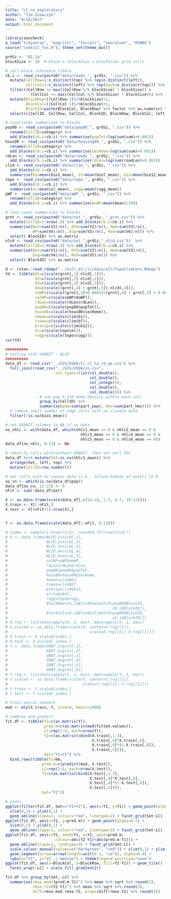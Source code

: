 ```yaml
---
title: "LC_nn_exploratory"
author: "Tim Szewczyk"
date: "8/16/2017"
output: html_document
---
```


```r
library(sevcheck)
p_load("tidyverse", "magrittr", "forcats", "neuralnet", "RSNNS")
source("code/LC_fun.R"); theme_set(theme_bw())
```



```r
grdSz <- "01_1a"
blockSize <- 10  # block = (blockSize x blockSize) grid cells

# cell-block reference tibble
cb.i <- read_csv(paste0("data/roads_", grdSz, ".csv")) %>% 
  mutate(CellRow=1:n_distinct(top) %>% rep(n_distinct(left)),
         CellCol=1:n_distinct(left) %>% rep(each=n_distinct(top))) %>%
  filter((CellRow <= max((CellRow %/% blockSize) * blockSize)) &
           (CellCol <= max((CellCol %/% blockSize) * blockSize))) %>%
  mutate(BlockRow=((CellRow-1)%/%blockSize)+1, 
         BlockCol=((CellCol-1)%/%blockSize)+1,
         BlockID=paste(BlockCol, BlockRow) %>% factor %>% as.numeric) %>%
  select(c(CellID, CellRow, CellCol, BlockID, BlockRow, BlockCol, left, top))

# covariates summarized to blocks
pop00 <- read_csv(paste0("data/pop00_", grdSz, ".csv")) %>% 
  rename(CellID=category) %>% 
  add_blocks(cb.i=cb.i) %>% summarise(popTot=log(sum(sum)+0.001))
hous00 <- read_csv(paste0("data/housing00_", grdSz, ".csv")) %>% 
  rename(CellID=category) %>% 
  add_blocks(cb.i=cb.i) %>% summarise(secHome=log(sum(sum)+0.001))
rdLen <- read_csv(paste0("data/roads_", grdSz, ".csv")) %>% 
  add_blocks(cb.i=cb.i) %>% summarise(rdLen=log(sum(roadLen)+0.001)) 
clim <- read_csv(paste0("data/clim_", grdSz, ".csv")) %>% 
  add_blocks(cb.i=cb.i) %>% 
  summarise(b1=mean(bio1_mean), b7=mean(bio7_mean), b12=mean(bio12_mean))
topo <- read_csv(paste0("data/topo_", grdSz, ".csv")) %>% 
  add_blocks(cb.i=cb.i) %>% 
  summarise(el=mean(el_mean), rugg=mean(rugg_mean))
pWP <- read_csv(paste0("data/pWP_", grdSz, ".csv")) %>% 
  rename(CellID=category) %>%
  add_blocks(cb.i=cb.i) %>% summarise(mnWP=mean(mean)/100)

# land cover summarized to blocks
grnt <- read_csv(paste0("data/out_", grdSz, "_grnt.csv")) %>% 
  mutate(CellID=1:nrow(.)) %>% add_blocks(cb.i=cb.i) %>% 
  summarise(Dev=sum(V1)/n(), Oth=sum(V2)/n(), Hwd=sum(V3)/n(), 
            WP=sum(V4)/n(), Evg=sum(V5)/n(), Mxd=sum(V6)/n()) %>%
  select(-BlockID) %>% as.matrix
nlcd <- read_csv(paste0("data/out_",grdSz,"_nlcd.csv"))  %>% 
  mutate(CellID=1:nrow(.)) %>% add_blocks(cb.i=cb.i) %>% 
  summarise(Dev=sum(V1)/n(), Oth=sum(V2)/n(), Hwd=sum(V3)/n(), 
            Evg=sum(V4)/n(), Mxd=sum(V5)/n()) %>%
  select(-BlockID) %>% as.matrix
```


```r
d <- rstan::read_rdump("../null_dir/lc/data/all/TopoClimCens.Rdump")
Yd <- tibble(d1=c(scale(grnt[,1]-nlcd[,1])),
             d2=c(scale(grnt[,2]-nlcd[,2])),
             d3=c(scale(grnt[,3]-nlcd[,3])),
             d4=c(scale((grnt[,4] + grnt[,5])-nlcd[,4])),
             nuWP=c(scale((grnt[,4]+0.0001)/(grnt[,4] + grnt[,5] + 0.0001))),
             valWP=c(scale(pWP$mnWP)),
             rdLen=c(scale(rdLen$rdLen)),
             pop00=c(scale(pop00$popTot)),
             hous00=c(scale(hous00$secHome)),
             tmean=c(scale(clim$b1)),
             tseas=c(scale(clim$b7)),
             precip=c(scale(clim$b12)),
             el=c(scale(topo$el)),
             rugg=c(scale(topo$rugg)))
cor(Yd)
```


```r
##########
# testing with GRANIT ~ NLCD
##########
data_df <- read_csv("../GIS/USDA/lc_cl_tp_rd_wp.csv") %>%
  full_join((read_csv("../GIS/USDA/cn.csv", 
                      col_types=list(col_double(),
                                     col_double(),
                                     col_integer(),
                                     col_double(),
                                     col_double())) %>%
               # sum pop & 2nd home density within each cell
               group_by(CellID) %>%
               summarise(pop=sum(part_pop), hms=sum(part_hms)))) %>%
  # remove small number of edge cells with no climate data
  filter(!is.na(bio1_mean)) 

# set GRANIT columns to NA if no data
no_nhlc <- with(data_df, which(nhlc1_mean == 0 & nhlc2_mean == 0 &
                                 nhlc3_mean == 0 & nhlc4_mean == 0 &
                                 nhlc5_mean == 0 & nhlc6_mean == 0))
data_df[no_nhlc, 8:13] <- NA

# identify cells with/without GRANIT, then set cell IDs
data_df %<>% mutate(Set=is.na(nhlc1_mean)) %>%
  arrange(Set, left, top) %>%
  mutate(CellID=row_number())

# set cells with no census data (i.e., inland bodies of water) to 0 
no_cn <- which(is.na(data_df$pop))
data_df[no_cn, 22:23] <- 0 
nFit <- sum(!data_df$Set)

X <- as.data.frame(scale(data_df[,c(14:18, 1:2, 4:7, 19:23)]))
X.train <- X[1:nFit,]
X.test <- X[(nFit+1):nrow(X),]


Y <- as.data.frame(scale(data_df[1:nFit, 8:13]))

# index <- sample(1:nrow(nlcd), round(0.75*nrow(nlcd)))
# X <- data.frame(NLCD.1=nlcd[,1],
#                 NLCD.2=nlcd[,2],
#                 NLCD.3=nlcd[,3],
#                 NLCD.4=nlcd[,4],
#                 NLCD.5=nlcd[,5],
#                 valWP=pWP$mnWP,
#                 rdLen=rdLen$rdLen,
#                 pop00=pop00$popTot,
#                 hous00=hous00$secHome,
#                 tmean=clim$b1,
#                 tseas=clim$b7,
#                 precip=clim$b12,
#                 el=topo$el,
#                 rugg=topo$rugg,
#                 BlockRow=cb.i$BlockRow[match(pop00$BlockID,
#                                              cb.i$BlockID)],
#                 BlockCol=cb.i$BlockCol[match(pop00$BlockID,
#                                              cb.i$BlockID)])
# X.rng <- list(mins=apply(X, 2, min), maxs=apply(X, 2, max))
# X.scaled <- as.data.frame(scale(X, center=X.rng[[1]], 
#                                    scale=X.rng[[2]]-X.rng[[1]]))
# X.train <- X.scaled[index,]
# X.test <- X.scaled[-index,]
# Y <- data.frame(GRNT.1=grnt[,1],
#                 GRNT.2=grnt[,2],
#                 GRNT.3=grnt[,3],
#                 GRNT.4=grnt[,4],
#                 GRNT.5=grnt[,5],
#                 GRNT.6=grnt[,6])
# Y.rng <- list(mins=apply(Y, 2, min), maxs=apply(Y, 2, max))
# Y.scaled <- as.data.frame(scale(Y, center=Y.rng[[1]], 
#                                 scale=Y.rng[[2]]-Y.rng[[1]]))
# Y.train <- Y.scaled[index,]
# Y.test <- Y.scaled[-index,]

# train neural network
mod <- mlp(X.train, Y, size=9, maxit=1000)

# combine and predict
fit.df <- tibble(Y1=c(as.matrix(Y)),
                 pred.m=c(as.matrix(mod$fitted.values)),
                 LC=rep(1:6, each=nrow(Y)),
                 Y2=c(as.matrix(cbind(X.train[,1:3], 
                                      X.train[,4]*X.train[,6],
                                      X.train[,4]*(1-X.train[,6]),
                                      X.train[,5]))),
                 Set="Y1+Y2") %>% 
  bind_rows(tibble(Y1=NA,
                pred.m=c(predict(mod, X.test)),
                LC=rep(1:6, each=nrow(X.test)),
                Y2=c(as.matrix(cbind(X.test[,1:3], 
                                     X.test[,4]*X.test[,6],
                                     X.test[,4]*(1-X.test[,6]),
                                     X.test[,5]))),
                Set="Y2"))

# plots
ggplot(filter(fit.df, Set=="Y1+Y2"), aes(x=Y2, y=Y1)) + geom_point(alpha=0.05) +
  xlim(0,1) + ylim(0,1) +
  geom_abline(slope=1, colour="red", linetype=2) + facet_grid(Set~LC)
ggplot(fit.df, aes(x=Y1, y=pred.m)) + geom_point(alpha=0.5) +
  xlim(0,1) + ylim(0,1) +
  geom_abline(slope=1, colour="red", linetype=2) + facet_grid(Set~LC)
ggplot(fit.df, aes(x=Y1, xend=Y1, y=Y2, yend=pred.m,
                      colour=abs(Y2-Y1)<abs(pred.m-Y1))) + 
  geom_abline(slope=1, linetype=3) + facet_grid(Set~LC) +
  scale_colour_manual(values=c("darkgreen", "red")) + xlim(0,1) + ylim(0,1) +
  geom_segment(arrow=arrow(length=unit(0.1, "cm")), alpha=0.4) + 
  labs(x="Y1", y="Y2 -> median") + theme(legend.position="none") 
ggplot(fit.df, aes(x=BlockCol, y=BlockRow, fill=Y2-Y1)) + geom_tile() +
  facet_wrap(~LC) + scale_fill_gradient2()

fit.df %>% group_by(Set, LC) %>%
  summarise(rmse.mod=(pred.m-Y1)^2 %>% mean %>% sqrt %>% round(3),
            rmse.Y2=(Y2-Y1)^2 %>% mean %>% sqrt %>% round(3),
            diff=rmse.mod-rmse.Y2, prop=(diff/rmse.Y2) %>% round(3))

```



